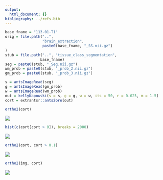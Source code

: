 ```yaml
---
output:
  html_document: {}
bibliography: ../refs.bib
---
```





```r
base_fname = "113-01-T1"
orig = file.path("..", 
                 "brain_extraction",
                 paste0(base_fname, "_SS.nii.gz")
)
stub = file.path("..", "tissue_class_segmentation", 
                base_fname)
seg = paste0(stub, "_Seg.nii.gz")
wm_prob = paste0(stub, "_prob_2.nii.gz")
gm_prob = paste0(stub, "_prob_3.nii.gz")
```



```r
s = antsImageRead(seg)
g = antsImageRead(gm_prob)
w = antsImageRead(wm_prob)
out = kellyKapowski(s = s, g = g, w = w, its = 50, r = 0.025, m = 1.5)
cort = extrantsr::ants2oro(out)
```





```r
ortho2(cort)
```

![](index_files/figure-html/plot_cort-1.png)<!-- -->


```r
hist(c(cort[cort > 0]), breaks = 2000)
```

![](index_files/figure-html/hist_cort-1.png)<!-- -->


```r
ortho2(cort, cort > 0.1)
```

![](index_files/figure-html/thresh_cort-1.png)<!-- -->


```r
ortho2(img, cort)
```

![](index_files/figure-html/overlay_cort-1.png)<!-- -->
